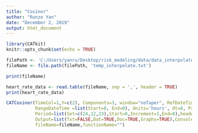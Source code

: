 ---
title: "Cosinor"
author: "Runze Yan"
date: "December 2, 2019"
output: html_document
---

```{r setup, include=FALSE}
library(CATkit)
knitr::opts_chunk$set(echo = TRUE)
```

```{r}
filePath <- 'C:/Users/yanru/Desktop/risk_modeling/data/data_interpolate'
fileName <- file.path(filePath, 'temp_interpolate.txt')
```

```{r}
print(fileName)
```

```{r}
heart_rate_data <- read.table(fileName, sep = ',', header = TRUE)
print(heart_rate_data)
```

```{r}
CATCosinor(TimeCol=1,Y=c(2), Components=3, window="noTaper", RefDateTime=NA,  timeFormat="%m/%d/%Y %H:%M",
           RangeDateTime =list(Start=0, End=0), Units='hours', dt=0, Progressive=list(Interval=0, Increment=0),
           Period=list(Set=c(24,12,23),Start=0,Increment=1,End=0),header=TRUE, Skip=0,Colors="BW",Graphics="pdf",
           Output=list(Txt=FALSE,Dat=TRUE,Doc=TRUE,Graphs=TRUE),Console=FALSE,Debug=FALSE,IDcol="fileName", 
           fileName=fileName,functionName="")
```

